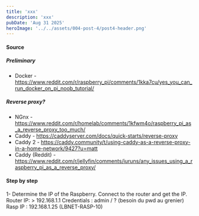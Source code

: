 ```yaml
---
title: 'xxx'
description: 'xxx'
pubDate: 'Aug 31 2025'
heroImage: '../../assets/004-post-4/post4-header.png'
---
```


#### Source

##### Preliminary
- Docker - https://www.reddit.com/r/raspberry_pi/comments/1kka7cu/yes_you_can_run_docker_on_pi_noob_tutorial/

##### Reverse proxy?
- NGnx - https://www.reddit.com/r/homelab/comments/1kfwm4o/raspberry_pi_as_a_reverse_proxy_too_much/
- Caddy - https://caddyserver.com/docs/quick-starts/reverse-proxy
- Caddy 2 - https://caddy.community/t/using-caddy-as-a-reverse-proxy-in-a-home-network/9427?u=matt 
- Caddy (Reddit) - https://www.reddit.com/r/jellyfin/comments/iuruns/any_issues_using_a_raspberry_pi_as_a_reverse_proxy/


#### Step by step 

1- Determine the IP of the Raspberry. 
Connect to the router and get the IP.
Router IP: > 192.168.1.1 Credentials : admin / ? (besoin du pwd au grenier)
Rasp IP : 192.168.1.25 (LBNET-RASP-10)